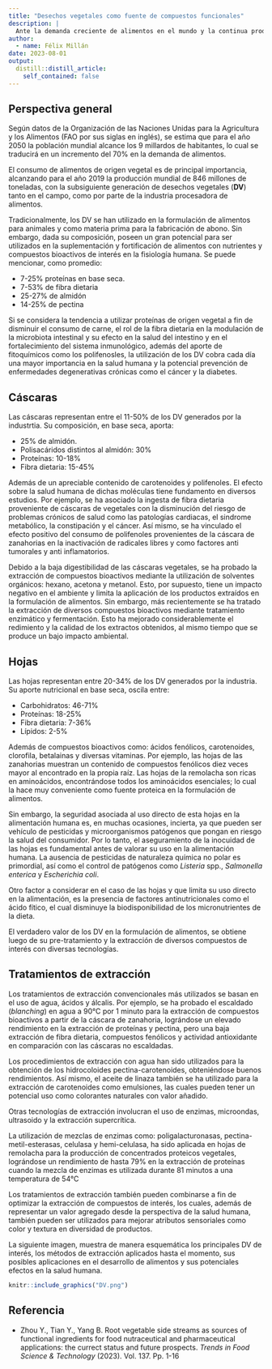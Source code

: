 ```yaml
---
title: "Desechos vegetales como fuente de compuestos funcionales"
description: |
  Ante la demanda creciente de alimentos en el mundo y la continua producción de desechos vegetales en el campo y la industria, esta publicación explora la potencial aplicación de tales desechos, como fuente de ingredientes funcionales y nutricionales para el desarrollo de alimentos, 
author:
  - name: Félix Millán
date: 2023-08-01
output:
  distill::distill_article:
    self_contained: false
---
```


## Perspectiva general

Según datos de la Organización de las Naciones Unidas para la Agricultura y los Alimentos (FAO por sus siglas en inglés), se estima que para el año 2050 la población mundial alcance los 9 millardos de habitantes, lo cual se traducirá en un incremento del 70% en la demanda de alimentos. 

El consumo de alimentos de origen vegetal es de principal importancia, alcanzando para el año 2019 la producción mundial de 846 millones de toneladas, con la subsiguiente generación de desechos vegetales (**DV**) tanto en el campo, como por parte de la industria procesadora de alimentos.

Tradicionalmente, los DV se han utilizado en la formulación de alimentos para animales y como materia prima para la fabricación de abono. Sin embargo, dada su composición, poseen un gran potencial para ser utilizados en la suplementación y fortificación de alimentos con nutrientes y  compuestos bioactivos de interés en la fisiología humana. Se puede mencionar, como promedio:

* 7-25% proteínas en base seca.
* 7-53% de fibra dietaria
* 25-27% de almidón
* 14-25% de pectina

Si se considera la tendencia a utilizar proteínas de origen vegetal a fin de disminuir el consumo de carne, el rol de la fibra dietaria en la modulación de la microbiota intestinal y su efecto en la salud del intestino y en el fortalecimiento del sistema inmunológico, además del aporte de fitoquímicos como los polifenosles, la utilización de los DV cobra cada día una mayor importancia en la salud humana y la potencial prevención de enfermedades degenerativas crónicas como el cáncer y la diabetes.

## Cáscaras

Las cáscaras representan entre el 11-50% de los DV generados por la industrtia. Su composición, en base seca, aporta:

* 25% de almidón.
* Polisacáridos distintos al almidón: 30%
* Proteínas: 10-18%
* Fibra dietaria: 15-45%

Además de un apreciable contenido de carotenoides y polifenoles. El efecto sobre la salud humana de dichas moléculas tiene fundamento en diversos estudios. Por ejemplo, se ha asociado la ingesta de fibra dietaria proveniente de cáscaras de vegetales con la disminución del riesgo de problemas crónicos de salud como las patologías cardiacas, el sindrome metabólico, la constipación y el cáncer. Así mismo, se ha vinculado el efecto positivo del consumo de polifenoles provenientes de la cáscara de zanahorias en la inactivación de radicales libres y como factores anti tumorales y anti inflamatorios.

Debido a la baja digestibilidad de las cáscaras vegetales, se ha probado la extracción de compuestos bioactivos mediante la utilización de solventes orgánicos: hexano, acetona y metanol. Esto, por supuesto, tiene un impacto negativo en el ambiente y limita la aplicación de los productos extraídos en la formulación de alimentos. Sin embargo, más recientemente se ha tratado la extracción de diversos compuestos bioactivos mediante tratamiento enzimático y fermentación. Esto ha mejorado considerablemente el redimiento y la calidad de los extractos obtenidos, al mismo tiempo que se produce un bajo impacto ambiental.

## Hojas

Las hojas representan entre 20-34% de los DV generados por la industria. Su aporte nutricional en base seca, oscila entre:

* Carbohidratos: 46-71%
* Proteínas: 18-25%
* Fibra dietaria: 7-36%
* Lípidos: 2-5%

Además de compuestos bioactivos como: ácidos fenólicos, carotenoides, clorofila, betalainas y diversas vitaminas. Por ejemplo, las hojas de las zanahorias muestran un contenido de compuestos fenólicos diez veces mayor al encontrado en la propia raíz. Las hojas de la remolacha son ricas en aminoácidos, encontrándose todos los aminoácidos esenciales; lo cual la hace muy conveniente como fuente proteica en la formulación de alimentos.

Sin embargo, la seguridad asociada al uso directo de esta hojas en la alimentación humana es, en muchas ocasiones, incierta, ya que pueden ser vehículo de pesticidas y microorganismos patógenos que pongan en riesgo la salud del consumidor. Por lo tanto, el aseguramiento de la inocuidad de las hojas es fundamental antes de valorar su uso en la alimentación humana. La ausencia de pesticidas de naturaleza química no polar es primordial, así como el control de patógenos como *Listeria* spp., *Salmonella enterica* y *Escherichia coli*.

Otro factor a considerar en el caso de las hojas y que limita su uso directo en la alimentación, es la presencia de factores antinutricionales como el ácido fítico, el cual disminuye la biodisponibilidad de los micronutrientes de la dieta.

El verdadero valor de los DV en la formulación de alimentos, se obtiene luego de su pre-tratamiento y la extracción de diversos compuestos de interés con diversas tecnologías.

## Tratamientos de extracción

Los tratamientos de extracción convencionales más utilizados se basan en el uso de agua, ácidos y álcalis. Por ejemplo, se ha probado el escaldado (*blanching*) en agua a 90°C por 1 minuto para la extracción de compuestos bioactivos a partir de la cáscara de zanahoria, lográndose un elevado rendimiento en la extracción de proteínas y pectina, pero una baja extracción de fibra dietaria, compuestos fenólicos y actividad antioxidante en comparación con las cáscaras no escaldadas.

Los procedimientos de extracción con agua han sido utilizados para la obtención de los hidrocoloides pectina-carotenoides, obteniéndose buenos rendimientos. Así mismo, el aceite de linaza también se ha utilizado para la extracción de carotenoides como emulsiones, las cuales pueden tener un potencial uso como colorantes naturales con valor añadido.

Otras tecnologías de extracción involucran el uso de enzimas, microondas, ultrasoido y la extracción supercrítica.

La utilización de mezclas de enzimas como: poligalacturonasas, pectina-metil-esterasas, celulasa y hemi-celulasa, ha sido aplicada en hojas de remolacha para la producción de concentrados proteicos vegetales, lográndose un rendimiento de hasta 79% en la extracción de proteínas cuando la mezcla de enzimas es utilizada durante 81 minutos a una temperatura de 54°C

Los tratamientos de extracción también pueden combinarse a fin de optimizar la extracción de compuestos de interés, los cuales, además de representar un valor agregado desde la perspectiva de la salud humana, también pueden ser utilizados para mejorar atributos sensoriales como color y textura en diversidad de productos.

La siguiente imagen, muestra de manera esquemática los principales DV de interés, los métodos de extracción aplicados hasta el momento, sus posibles aplicaciones en el desarrollo de alimentos y sus potenciales efectos en la salud humana.

```r
knitr::include_graphics("DV.png")
```

## Referencia

* Zhou Y., Tian Y., Yang B. Root vegetable side streams as sources of        functional ingredients for food nutraceutical and pharmaceutical           applications: the currect status and future prospects. *Trends in Food    Science & Technology* (2023). Vol. 137. Pp. 1-16